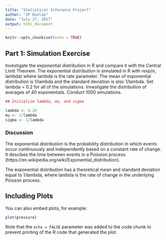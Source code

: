 ```yaml
---
title: "Statistical Inference Project"
author: "JP Dunlap"
date: "July 27, 2017"
output: html_document
---
```


```r
knitr::opts_chunk$set(echo = TRUE)
```

## Part 1: Simulation Exercise

Investigate the exponential distribution in R and compare it with the Central Limit Theorem. The exponential distribution is simulated in R with rexp(n, lambda) where lambda is the rate parameter. The mean of exponential distribution is 1/lambda and the standard deviation is also 1/lambda. Set lambda = 0.2 for all of the simulations. Investigate the distribution of averages of 40 exponentials. Conduct 1000 simulations.

```r
## Initialize lambda, mu, and sigma

lambda <- 0.20
mu <- 1/lambda
sigma <- 1/lambda

```

### Discussion

The exponential distribution is the probability distribution in which events occur continuously and independently based on a constant rate of change. It descibes the time between events in a Poission process (https://en.wikipedia.org/wiki/Exponential_distribution).

The exponential distribution has a theoretical mean and standard deviation equal to 1/lambda, where lambda is the rate of change in the underlying Poisson process.


## Including Plots

You can also embed plots, for example:

```r
plot(pressure)
```

Note that the `echo = FALSE` parameter was added to the code chunk to prevent printing of the R code that generated the plot.
